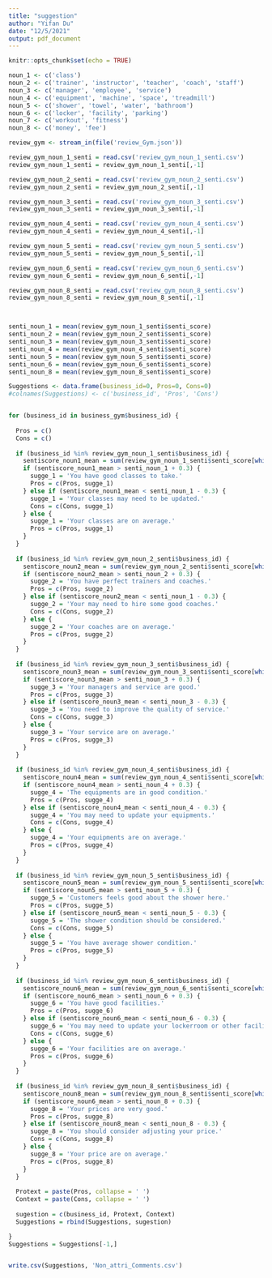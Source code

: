 ```yaml
---
title: "suggestion"
author: "Yifan Du"
date: "12/5/2021"
output: pdf_document
---
```


```r
knitr::opts_chunk$set(echo = TRUE)
```


```r

noun_1 <- c('class')
noun_2 <- c('trainer', 'instructor', 'teacher', 'coach', 'staff')
noun_3 <- c('manager', 'employee', 'service')
noun_4 <- c('equipment', 'machine', 'space', 'treadmill')
noun_5 <- c('shower', 'towel', 'water', 'bathroom')
noun_6 <- c('locker', 'facility', 'parking') 
noun_7 <- c('workout', 'fitness')
noun_8 <- c('money', 'fee')

review_gym <- stream_in(file('review_Gym.json'))

review_gym_noun_1_senti = read.csv('review_gym_noun_1_senti.csv')
review_gym_noun_1_senti = review_gym_noun_1_senti[,-1]

review_gym_noun_2_senti = read.csv('review_gym_noun_2_senti.csv')
review_gym_noun_2_senti = review_gym_noun_2_senti[,-1]

review_gym_noun_3_senti = read.csv('review_gym_noun_3_senti.csv')
review_gym_noun_3_senti = review_gym_noun_3_senti[,-1]

review_gym_noun_4_senti = read.csv('review_gym_noun_4_senti.csv')
review_gym_noun_4_senti = review_gym_noun_4_senti[,-1]

review_gym_noun_5_senti = read.csv('review_gym_noun_5_senti.csv')
review_gym_noun_5_senti = review_gym_noun_5_senti[,-1]

review_gym_noun_6_senti = read.csv('review_gym_noun_6_senti.csv')
review_gym_noun_6_senti = review_gym_noun_6_senti[,-1]

review_gym_noun_8_senti = read.csv('review_gym_noun_8_senti.csv')
review_gym_noun_8_senti = review_gym_noun_8_senti[,-1]



senti_noun_1 = mean(review_gym_noun_1_senti$senti_score)
senti_noun_2 = mean(review_gym_noun_2_senti$senti_score)
senti_noun_3 = mean(review_gym_noun_3_senti$senti_score)
senti_noun_4 = mean(review_gym_noun_4_senti$senti_score)
senti_noun_5 = mean(review_gym_noun_5_senti$senti_score)
senti_noun_6 = mean(review_gym_noun_6_senti$senti_score)
senti_noun_8 = mean(review_gym_noun_8_senti$senti_score)

```


```r
Suggestions <- data.frame(business_id=0, Pros=0, Cons=0)
#colnames(Suggestions) <- c('business_id', 'Pros', 'Cons')


for (business_id in business_gym$business_id) {
  
  Pros = c()
  Cons = c()
  
  if (business_id %in% review_gym_noun_1_senti$business_id) {
    sentiscore_noun1_mean = sum(review_gym_noun_1_senti$senti_score[which(review_gym_noun_1_senti$business_id == business_id)])
    if (sentiscore_noun1_mean > senti_noun_1 + 0.3) {
      sugge_1 = 'You have good classes to take.'
      Pros = c(Pros, sugge_1)
    } else if (sentiscore_noun1_mean < senti_noun_1 - 0.3) {
      sugge_1 = 'Your classes may need to be updated.'
      Cons = c(Cons, sugge_1)
    } else {
      sugge_1 = 'Your classes are on average.'
      Pros = c(Pros, sugge_1)
    }
  }
  
  if (business_id %in% review_gym_noun_2_senti$business_id) {
    sentiscore_noun2_mean = sum(review_gym_noun_2_senti$senti_score[which(review_gym_noun_2_senti$business_id == business_id)])
    if (sentiscore_noun2_mean > senti_noun_2 + 0.3) {
      sugge_2 = 'You have perfect trainers and coaches.'
      Pros = c(Pros, sugge_2)
    } else if (sentiscore_noun2_mean < senti_noun_1 - 0.3) {
      sugge_2 = 'Your may need to hire some good coaches.'
      Cons = c(Cons, sugge_2)
    } else {
      sugge_2 = 'Your coaches are on average.'
      Pros = c(Pros, sugge_2)
    }
  }
  
  if (business_id %in% review_gym_noun_3_senti$business_id) {
    sentiscore_noun3_mean = sum(review_gym_noun_3_senti$senti_score[which(review_gym_noun_3_senti$business_id == business_id)])
    if (sentiscore_noun3_mean > senti_noun_3 + 0.3) {
      sugge_3 = 'Your managers and service are good.'
      Pros = c(Pros, sugge_3)
    } else if (sentiscore_noun3_mean < senti_noun_3 - 0.3) {
      sugge_3 = 'You need to improve the quality of service.'
      Cons = c(Cons, sugge_3)
    } else {
      sugge_3 = 'Your service are on average.'
      Pros = c(Pros, sugge_3)
    }
  }
  
  if (business_id %in% review_gym_noun_4_senti$business_id) {
    sentiscore_noun4_mean = sum(review_gym_noun_4_senti$senti_score[which(review_gym_noun_4_senti$business_id == business_id)])
    if (sentiscore_noun4_mean > senti_noun_4 + 0.3) {
      sugge_4 = 'The equipments are in good condition.'
      Pros = c(Pros, sugge_4)
    } else if (sentiscore_noun4_mean < senti_noun_4 - 0.3) {
      sugge_4 = 'You may need to update your equipments.'
      Cons = c(Cons, sugge_4)
    } else {
      sugge_4 = 'Your equipments are on average.'
      Pros = c(Pros, sugge_4)
    }
  }
  
  if (business_id %in% review_gym_noun_5_senti$business_id) {
    sentiscore_noun5_mean = sum(review_gym_noun_5_senti$senti_score[which(review_gym_noun_5_senti$business_id == business_id)])
    if (sentiscore_noun5_mean > senti_noun_5 + 0.3) {
      sugge_5 = 'Customers feels good about the shower here.'
      Pros = c(Pros, sugge_5)
    } else if (sentiscore_noun5_mean < senti_noun_5 - 0.3) {
      sugge_5 = 'The shower condition should be considered.'
      Cons = c(Cons, sugge_5)
    } else {
      sugge_5 = 'You have average shower condition.'
      Pros = c(Pros, sugge_5)
    }
  }
  
  if (business_id %in% review_gym_noun_6_senti$business_id) {
    sentiscore_noun6_mean = sum(review_gym_noun_6_senti$senti_score[which(review_gym_noun_6_senti$business_id == business_id)])
    if (sentiscore_noun6_mean > senti_noun_6 + 0.3) {
      sugge_6 = 'You have good facilities.'
      Pros = c(Pros, sugge_6)
    } else if (sentiscore_noun6_mean < senti_noun_6 - 0.3) {
      sugge_6 = 'You may need to update your lockerroom or other facilities.'
      Cons = c(Cons, sugge_6)
    } else {
      sugge_6 = 'Your facilities are on average.'
      Pros = c(Pros, sugge_6)
    }
  }
  
  if (business_id %in% review_gym_noun_8_senti$business_id) {
    sentiscore_noun8_mean = sum(review_gym_noun_8_senti$senti_score[which(review_gym_noun_8_senti$business_id == business_id)])
    if (sentiscore_noun6_mean > senti_noun_8 + 0.3) {
      sugge_8 = 'Your prices are very good.'
      Pros = c(Pros, sugge_8)
    } else if (sentiscore_noun8_mean < senti_noun_8 - 0.3) {
      sugge_8 = 'You should consider adjusting your price.'
      Cons = c(Cons, sugge_8)
    } else {
      sugge_8 = 'Your price are on average.'
      Pros = c(Pros, sugge_8)
    }
  }
  
  Protext = paste(Pros, collapse = ' ')
  Context = paste(Cons, collapse = ' ')
  
  sugestion = c(business_id, Protext, Context)
  Suggestions = rbind(Suggestions, sugestion)

}
Suggestions = Suggestions[-1,]


write.csv(Suggestions, 'Non_attri_Comments.csv')
```
